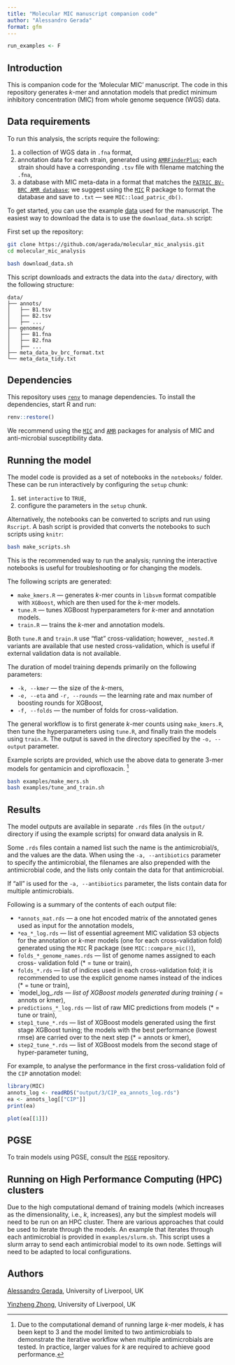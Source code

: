 ```yaml
---
title: "Molecular MIC manuscript companion code"
author: "Alessandro Gerada"
format: gfm
---
```


```r
run_examples <- F
```

## Introduction

This is companion code for the 'Molecular MIC' manuscript. The code in this
repository generates $k$-mer and annotation models that predict minimum
inhibitory concentration (MIC) from whole genome sequence (WGS) data.

## Data requirements

To run this analysis, the scripts require the following:

1. a collection of WGS data in `.fna`
format,
1. annotation data for each strain, generated using
[`AMRFinderPlus`](https://github.com/ncbi/amr); each strain should have a
corresponding `.tsv` file with filename matching the `.fna`,
1. a database with MIC meta-data in a format that matches the [`PATRIC BV-BRC
AMR database`](ftp://ftp.bvbrc.org/RELEASE_NOTES/PATRIC_genomes_AMR.txt);
we suggest using the [`MIC`](https://cran.r-project.org/web/packages/MIC/index.html)
R package to format the database and save to `.txt` --- see `MIC::load_patric_db()`.

To get started, you can use the example
[data](https://datacat.liverpool.ac.uk/3008/) used for the manuscript. The
easiest way to download the data is to use the `download_data.sh` script:

First set up the repository:

```bash
git clone https://github.com/agerada/molecular_mic_analysis.git
cd molecular_mic_analysis
```

```bash
bash download_data.sh
```

This script downloads and extracts the data into the `data/` directory, with
the following structure:

```
data/
├── annots/
│   ├── B1.tsv
│   ├── B2.tsv
│   ├── ...
├── genomes/
│   ├── B1.fna
│   ├── B2.fna
│   ├── ...
├── meta_data_bv_brc_format.txt
└── meta_data_tidy.txt
```

## Dependencies

This repository uses [`renv`](https://rstudio.github.io/renv/articles/renv.html)
to manage dependencies. To install the dependencies, start R and run:

```r
renv::restore()
```

We recommend using the
[`MIC`](https://cran.r-project.org/web/packages/MIC/index.html) and [`AMR`](https://cran.r-project.org/web/packages/AMR/index.html)
packages for analysis of MIC and anti-microbial susceptibility data.

## Running the model

The model code is provided as a set of notebooks in the `notebooks/` folder.
These can be run interactively by configuring the `setup` chunk:

1. set `interactive` to `TRUE`,
1. configure the parameters in the `setup` chunk.

Alternatively, the notebooks can be converted to scripts and run using `Rscript`.
A bash script is provided that converts the notebooks to such scripts using
`knitr`:

```bash
bash make_scripts.sh
```

This is the recommended way to run the analysis; running the interactive
notebooks is useful for troubleshooting or for changing the models.

The following scripts are generated:

- `make_kmers.R` --- generates $k$-mer counts in `libsvm` format compatible
with `XGBoost`, which are then used for the $k$-mer models.
- `tune.R` --- tunes XGBoost hyperparameters for $k$-mer and annotation models.
- `train.R` --- trains the $k$-mer and annotation models.

Both `tune.R` and `train.R` use "flat" cross-validation; however, `_nested.R`
variants are available that use nested cross-validation, which is useful if
external validation data is not available.

The duration of model training depends primarily on the following parameters:

- `-k, --kmer` --- the size of the $k$-mers,
- `-e, --eta` and `-r, --rounds` --- the learning rate and max number of
  boosting rounds for XGBoost,
- `-f, --folds` --- the number of folds for cross-validation.

The general workflow is to first generate $k$-mer counts using `make_kmers.R`,
then tune the hyperparameters using `tune.R`, and finally train the models
using `train.R`. The output is saved in the directory specified by the
`-o, --output` parameter.

Example scripts are provided, which use the above data to generate $3$-mer models
for gentamicin and ciprofloxacin. [^justify_k]

[^justify_k]: Due to the computational demand of running large $k$-mer models,
$k$ has been kept to 3 and the model limited to two antimicrobials to
demonstrate the iterative workflow when multiple antimicrobials are tested. In
practice, larger values for $k$ are required to achieve good performance.

```bash
bash examples/make_mers.sh
bash examples/tune_and_train.sh
```

## Results

The model outputs are available in separate `.rds` files (in the `output/`
directory if using the example scripts) for onward data analysis in R.

Some `.rds` files contain a named list such the name is the antimicrobial/s, and
the values are the data. When using the `-a, --antibiotics` parameter to specify the
antimicrobial, the filenames are also prepended with the antimicrobial code,
and the lists only contain the data for that antimicrobial.

If "all" is used for the `-a, --antibiotics` parameter, the lists contain data
for multiple antimicrobials.

Following is a summary of the contents of each output file:

- `*annots_mat.rds` --- a one hot encoded matrix of the annotated genes used
  as input for the annotation models,
- `*ea_*_log.rds` --- list of essential agreement MIC validation S3 objects for
  the annotation or $k$-mer models (one for each cross-validation fold) generated
  using the `MIC` R package (see `MIC::compare_mic()`),
- `folds_*_genome_names.rds` --- list of genome names assigned to each cross-
  validation fold (* = tune or train),
- `folds_*.rds` --- list of indices used in each cross-validation fold; it is
  recommended to use the explicit genome names instead of the indices (* = 
  tune or train), 
- `model_log_*.rds --- list of XGBoost models generated during training
  (* = annots or kmer),
- `predictions_*_log.rds` --- list of raw MIC predictions from models 
  (* = tune or train),
- `step1_tune_*.rds` --- list of XGBoost models generated using the first stage
  XGBoost tuning; the models with the best performance (lowest rmse) are carried
  over to the next step (* = annots or kmer),
- `step2_tune_*.rds` --- list of XGBoost models from the second stage of
  hyper-parameter tuning,

For example, to analyse the performance in the first cross-validation fold
of the `CIP` annotation model:

```r
library(MIC)
annots_log <- readRDS("output/3/CIP_ea_annots_log.rds")
ea <- annots_log[["CIP"]]
print(ea)

plot(ea[[1]])
```

## PGSE

To train models using PGSE, consult the
[`PGSE`](https://github.com/yinzheng-zhong/PGSE) repository.

## Running on High Performance Computing (HPC) clusters

Due to the high computational demand of training models (which increases as
the dimensionality, i.e., $k$, increases), any but the simplest models will
need to be run on an HPC cluster. There are various approaches that could be
used to iterate through the models. An example that iterates through each
antimicrobial is provided in `examples/slurm.sh`. This script uses a slurm array
to send each antimicrobial model to its own node. Settings will need to be
adapted to local configurations.

## Authors

[Alessandro Gerada](mailto:agerada@liverpool.ac.uk), University of Liverpool, UK

[Yinzheng Zhong](mailto:Yinzheng.Zhong@liverpool.ac.uk), University of Liverpool, UK
